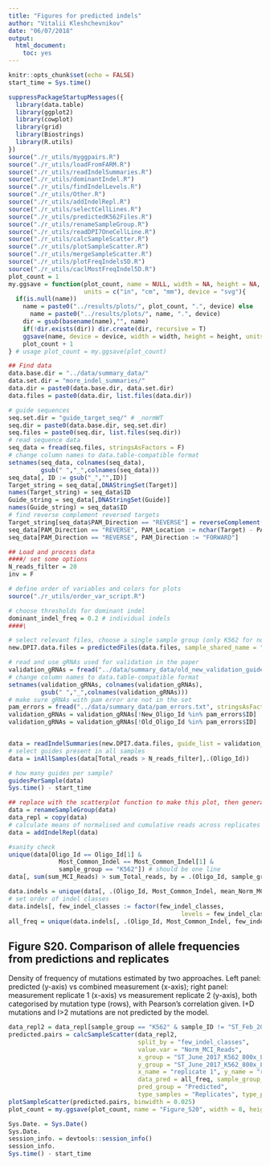 ```yaml
---
title: "Figures for predicted indels"
author: "Vitalii Kleshchevnikov"
date: "06/07/2018"
output: 
  html_document: 
    toc: yes
---
```


```r
knitr::opts_chunk$set(echo = FALSE)
start_time = Sys.time()

suppressPackageStartupMessages({
  library(data.table)
  library(ggplot2)
  library(cowplot)
  library(grid)
  library(Biostrings)
  library(R.utils)
})
source("./r_utils/myggpairs.R")
source("./r_utils/loadFromFARM.R")
source("./r_utils/readIndelSummaries.R") 
source("./r_utils/dominantIndel.R")
source("./r_utils/findIndelLevels.R")
source("./r_utils/Other.R")
source("./r_utils/addIndelRepl.R") 
source("./r_utils/selectCellLines.R")
source("./r_utils/predictedK562Files.R")
source("./r_utils/renameSampleGroup.R")
source("./r_utils/readDPI7OneCellLine.R") 
source("./r_utils/calcSampleScatter.R")
source("./r_utils/plotSampleScatter.R") 
source("./r_utils/mergeSampleScatter.R")
source("./r_utils/plotFreqIndels5D.R")
source("./r_utils/caclMostFreqIndel5D.R")
plot_count = 1
my.ggsave = function(plot_count, name = NULL, width = NA, height = NA,
                     units = c("in", "cm", "mm"), device = "svg"){
  if(is.null(name)) 
    name = paste0("../results/plots/", plot_count, ".", device) else
      name = paste0("../results/plots/", name, ".", device)
    dir = gsub(basename(name),"", name)
    if(!dir.exists(dir)) dir.create(dir, recursive = T)
    ggsave(name, device = device, width = width, height = height, units = units)
    plot_count + 1
} # usage plot_count = my.ggsave(plot_count)

## Find data
data.base.dir = "../data/summary_data/"
data.set.dir = "more_indel_summaries/"
data.dir = paste0(data.base.dir, data.set.dir) 
data.files = paste0(data.dir, list.files(data.dir))
```

```r
# guide sequences 
seq.set.dir = "guide_target_seq/" # _normWT
seq.dir = paste0(data.base.dir, seq.set.dir) 
seq.files = paste0(seq.dir, list.files(seq.dir))
# read sequence data
seq_data = fread(seq.files, stringsAsFactors = F)
# change column names to data.table-compatible format
setnames(seq_data, colnames(seq_data),
         gsub(" ","_",colnames(seq_data)))
seq_data[, ID := gsub("_","",ID)]
Target_string = seq_data[,DNAStringSet(Target)]
names(Target_string) = seq_data$ID
Guide_string = seq_data[,DNAStringSet(Guide)]
names(Guide_string) = seq_data$ID
# find reverse complement reversed targets
Target_string[seq_data$PAM_Direction == "REVERSE"] = reverseComplement(Target_string[seq_data$PAM_Direction == "REVERSE"])
seq_data[PAM_Direction == "REVERSE", PAM_Location := nchar(Target) - PAM_Location]
seq_data[PAM_Direction == "REVERSE", PAM_Direction := "FORWARD"]
```

```r
## Load and process data
####/ set some options
N_reads_filter = 20
inv = F

# define order of variables and colors for plots
source("./r_utils/order_var_script.R")

# choose thresholds for dominant indel
dominant_indel_freq = 0.2 # individual indels
####\

# select relevant files, choose a single sample group (only K562 for now):
new.DPI7.data.files = predictedFiles(data.files, sample_shared_name = "K562|_CAS9_12NA|Predicted_5000", predicted = "Predicted_5000")

# read and use gRNAs used for validation in the paper
validation_gRNAs = fread("../data/summary_data/old_new_validation_guides.txt", stringsAsFactors = F)
# change column names to data.table-compatible format
setnames(validation_gRNAs, colnames(validation_gRNAs),
         gsub(" ","_",colnames(validation_gRNAs)))
# make sure gRNAs with pam error are not in the set
pam_errors = fread("../data/summary_data/pam_errors.txt", stringsAsFactors = F)
validation_gRNAs = validation_gRNAs[!New_Oligo_Id %in% pam_errors$ID]
validation_gRNAs = validation_gRNAs[!Old_Oligo_Id %in% pam_errors$ID]


data = readIndelSummaries(new.DPI7.data.files, guide_list = validation_gRNAs$New_Oligo_Id, inv = inv)
# select guides present in all samples
data = inAllSamples(data[Total_reads > N_reads_filter],.(Oligo_Id))

# how many guides per sample?
guidesPerSample(data)
Sys.time() - start_time
```

```r
## replace with the scatterplot function to make this plot, then generate this file with FORECasT-ver1, commit, create a copy for FORECasT-ver2, generate, commit 
data = renameSampleGroup(data)
data_repl = copy(data)
# calculate means of normalised and cumulative reads across replicates
data = addIndelRepl(data)

#sanity check
unique(data[Oligo_Id == Oligo_Id[1] & 
              Most_Common_Indel == Most_Common_Indel[1] &
              sample_group == "K562"]) # should be one line
data[, sum(sum_MCI_Reads) > sum_Total_reads, by = .(Oligo_Id, sample_group)][,mean(V1)] # should be 0

data.indels = unique(data[, .(Oligo_Id, Most_Common_Indel, mean_Norm_MCI_Reads, Norm_MCI_Reads, few_indel_classes, complex_indel_classes, sample_group)])
# set order of indel classes
data.indels[, few_indel_classes := factor(few_indel_classes,
                                                levels = few_indel_classes_levels)]
all_freq = unique(data.indels[, .(Oligo_Id, Most_Common_Indel, few_indel_classes, Norm_MCI_Reads, sample_group)])

```

## Figure S20. Comparison of allele frequencies from predictions and replicates  

Density of frequency of mutations estimated by two approaches. Left panel: predicted (y-axis) vs combined measurement (x-axis); right panel: measurement replicate 1 (x-axis)  vs measurement replicate 2 (y-axis), both categorised by mutation type (rows), with Pearson’s correlation given. I+D mutations and I>2 mutations are not predicted by the model.  

```r
data_repl2 = data_repl[sample_group == "K562" & sample_ID != "ST_Feb_2018_CAS9_12NA_1600X_DPI7"]
predicted.pairs = calcSampleScatter(data_repl2,
                                    split_by = "few_indel_classes",
                                    value.var = "Norm_MCI_Reads",
                                    x_group = "ST_June_2017_K562_800x_LV7A_DPI7",
                                    y_group = "ST_June_2017_K562_800x_LV7B_DPI7",
                                    x_name = "replicate 1", y_name = "replicate 2",
                                    data_pred = all_freq, sample_group_sel = "K562",
                                    pred_group = "Predicted",
                                    type_samples = "Replicates", type_predicted = "Predicted")
plotSampleScatter(predicted.pairs, binwidth = 0.025)
plot_count = my.ggsave(plot_count, name = "Figure_S20", width = 8, height = 12, units = "in")
```

```r
Sys.Date. = Sys.Date()
Sys.Date.
session_info. = devtools::session_info()
session_info.
Sys.time() - start_time
```